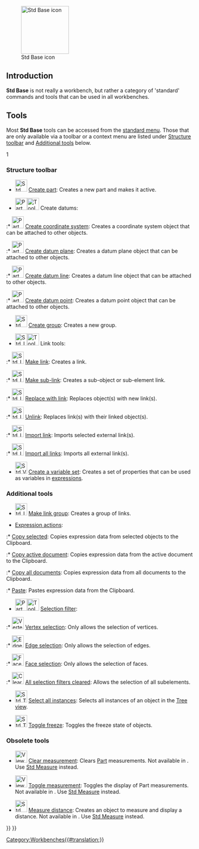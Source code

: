 <languages/>
<translate>

<!--T:13-->
{{Docnav
|[[Workbenches|Workbenches]]
|[[Assembly_Workbench|Assembly Workbench]]
|IconL=
|IconR=Workbench_Assembly.svg
}}

<!--T:14-->
[[Image:Freecad.svg|thumb|128px|Std Base icon]]

</translate>
{{TOCright}}
<translate>

==Introduction== <!--T:2-->

<!--T:3-->
'''Std Base''' is not really a workbench, but rather a category of 'standard' commands and tools that can be used in all workbenches.

==Tools== <!--T:4-->

<!--T:5-->
Most '''Std Base''' tools can be accessed from the [[Standard_Menu|standard menu]]. Those that are only available via a toolbar or a context menu are listed under [[#Structure_toolbar|Structure toolbar]] and [[#Additional_tools|Additional tools]] below.

1

===Structure toolbar=== <!--T:55-->

<!--T:29-->
* [[File:Std_Part.svg|32px]] [[Std_Part|Create part]]: Creates a new part and makes it active.

<!--T:56-->
* <span id="Part_Datums">[[File:Part_CoordinateSystem.svg|x32px]][[Image:Toolbar_flyout_arrow_blue_background.svg|x32px]] Create datums: {{Version|1.1}}</span><!--Do not edit span id: the Part_Datums pages redirect here-->

<!--T:57-->
:* [[File:Part_CoordinateSystem.svg|32px]] [[Part_CoordinateSystem|Create coordinate system]]: Creates a coordinate system object that can be attached to other objects. {{Version|1.1}}

<!--T:58-->
:* [[File:Part_DatumPlane.svg|32px]] [[Part_DatumPlane|Create datum plane]]: Creates a datum plane object that can be attached to other objects. {{Version|1.1}}

<!--T:59-->
:* [[File:Part_DatumLine.svg|32px]] [[Part_DatumLine|Create datum line]]: Creates a datum line object that can be attached to other objects. {{Version|1.1}}

<!--T:60-->
:* [[File:Part_DatumPoint.svg|32px]] [[Part_DatumPoint|Create datum point]]: Creates a datum point object that can be attached to other objects. {{Version|1.1}}

<!--T:30-->
* [[File:Std_Group.svg|32px]] [[Std_Group|Create group]]: Creates a new group.

<!--T:61-->
* <span id="Std_LinkActions">[[File:Std_LinkMake.svg|x32px]][[Image:Toolbar_flyout_arrow_blue_background.svg|x32px]] Link tools:</span><!--Do not edit span id: the Std_LinkActions pages redirect here-->

<!--T:31-->
:* [[File:Std_LinkMake.svg|32px]] [[Std_LinkMake|Make link]]: Creates a link.

<!--T:32-->
:* [[File:Std_LinkMakeRelative.svg|32px]] [[Std_LinkMakeRelative|Make sub-link]]: Creates a sub-object or sub-element link.

<!--T:33-->
:* [[File:Std_LinkReplace.svg|32px]] [[Std_LinkReplace|Replace with link]]: Replaces object(s) with new link(s).

<!--T:34-->
:* [[File:Std_LinkUnlink.svg|32px]] [[Std_LinkUnlink|Unlink]]: Replaces link(s) with their linked object(s).

<!--T:35-->
:* [[File:Std_LinkImport.svg|32px]] [[Std_LinkImport|Import link]]: Imports selected external link(s).

<!--T:36-->
:* [[File:Std_LinkImportAll.svg|32px]] [[Std_LinkImportAll|Import all links]]: Imports all external link(s).

<!--T:50-->
* [[File:Std_VarSet.svg|32px]] [[Std_VarSet|Create a variable set]]: Creates a set of properties that can be used as variables in [[Expressions|expressions]]. {{Version|1.0}}

===Additional tools=== <!--T:16-->

<!--T:37-->
* [[File:Std_LinkMakeGroup.svg|32px]] [[Std_LinkMakeGroup|Make link group]]: Creates a group of links.

<!--T:44-->
* [[Std_Expressions|Expression actions]]:

<!--T:51-->
:* [[Std_Expressions#Copy_selected|Copy selected]]: Copies expression data from selected objects to the Clipboard.

<!--T:52-->
:* [[Std_Expressions#Copy_active_document|Copy active document]]: Copies expression data from the active document to the Clipboard.

<!--T:53-->
:* [[Std_Expressions#Copy_all_documents|Copy all documents]]: Copies expression data from all documents to the Clipboard.

<!--T:54-->
:* [[Std_Expressions#Paste|Paste]]: Pastes expression data from the Clipboard.

<!--T:38-->
* [[Image:Part_SelectFilter.svg|x32px]][[Image:Toolbar_flyout_arrow_blue_background.svg|x32px]] [[Part_SelectFilter|Selection filter]]: {{Version|1.0}}

<!--T:39-->
:* [[Image:Vertex-selection.svg|32px]] [[Part_SelectFilter#Vertex_selection|Vertex selection]]: Only allows the selection of vertices.

<!--T:40-->
:* [[Image:Edge-selection.svg|32px]] [[Part_SelectFilter#Edge_selection|Edge selection]]: Only allows the selection of edges.

<!--T:41-->
:* [[Image:Face-selection.svg|32px]] [[Part_SelectFilter#Face_selection|Face selection]]: Only allows the selection of faces.

<!--T:42-->
:* [[Image:Clear-selection.svg|32px]] [[Part_SelectFilter#All_selection_filters_cleared|All selection filters cleared]]: Allows the selection of all subelements.

<!--T:43-->
* [[File:Std_TreeSelectAllInstances.svg|32px]] [[Std_TreeSelectAllInstances|Select all instances]]: Selects all instances of an object in the [[Tree_view|Tree view]].

<!--T:45-->
* [[File:Std_ToggleFreeze.svg|32px]] [[Std_ToggleFreeze|Toggle freeze]]: Toggles the freeze state of objects. {{Version|1.0}}

===Obsolete tools=== <!--T:46-->

<!--T:47-->
* [[Image:View_Measure_Clear_All.svg|32px]] [[View_Measure_Clear_All|Clear measurement]]: Clears [[Part_Workbench|Part]]  measurements. Not available in {{VersionPlus|1.0}}. Use [[Std Measure|Std Measure]] instead.

<!--T:48-->
* [[Image:View_Measure_Toggle_All.svg|32px]] [[View_Measure_Toggle_All|Toggle measurement]]: Toggles the display of Part measurements. Not available in {{VersionPlus|1.0}}. Use [[Std Measure|Std Measure]] instead.

<!--T:49-->
* [[Image:Std_MeasureDistance.svg|32px]] [[Std_MeasureDistance|Measure distance]]: Creates an object to measure and display a distance. Not available in {{VersionPlus|1.0}}. Use [[Std Measure|Std Measure]] instead.


<!--T:28-->
{{Docnav
|[[Workbenches|Workbenches]]
|[[Assembly_Workbench|Assembly Workbench]]
|IconL=
|IconR=Workbench_Assembly.svg
}}

</translate>
{{Std_Base_navi{{#translation:}}}}
{{Userdocnavi{{#translation:}}}}
[[Category:Workbenches{{#translation:}}]]